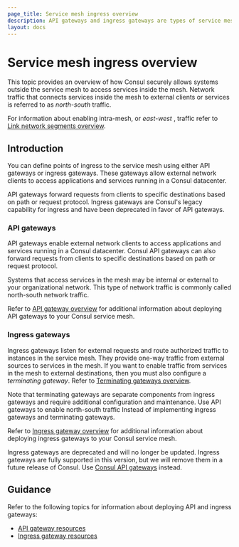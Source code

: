 ```yaml
---
page_title: Service mesh ingress overview
description: API gateways and ingress gateways are types of service mesh proxies that you can use to securely allow systems outside the Consul service mesh to access services in the mesh. Learn how API and ingress gateways can help you enable access to services registered by Consul.
layout: docs
---
```


# Service mesh ingress overview

This topic provides an overview of how Consul securely allows systems outside the service mesh to access services inside the mesh. Network traffic that connects services inside the mesh to external clients or services is referred to as _north-south_ traffic.

For information about enabling intra-mesh, or _east-west_ , traffic refer to [Link network segments overview](/consul/docs/link).

## Introduction

You can define points of ingress to the service mesh using either API gateways or ingress gateways. These gateways allow external network clients to access applications and services running in a Consul datacenter.

API gateways forward requests from clients to specific destinations based on path or request protocol. Ingress gateways are Consul's legacy capability for ingress and have been deprecated in favor of API gateways.

### API gateways

API gateways enable external network clients to access applications and services running in a Consul datacenter. Consul API gateways can also forward requests from clients to specific destinations based on path or request protocol.

Systems that access services in the mesh may be internal or external to your organizational network. This type of network traffic is commonly called north-south network traffic.

Refer to [API gateway overview](/consul/docs/access/api-gateway) for additional information about deploying API gateways to your Consul service mesh.

### Ingress gateways

Ingress gateways listen for external requests and route authorized traffic to instances in the service mesh. They provide one-way traffic from external sources to services in the mesh. If you want to enable traffic from services in the mesh to external destinations, then you must also configure a _terminating gateway_.  Refer to [Terminating gateways overview](/consul/docs/register/external/terminating-gateway).

Note that terminating gateways are separate components from ingress gateways and require additional configuration and maintenance. Use API gateways to enable north-south traffic Instead of implementing ingress gateways and terminating gateways.

Refer to [Ingress gateway overview](/consul/docs/access/ingress-gateway) for additional information about deploying ingress gateways to your Consul service mesh.

<Note>

Ingress gateways are deprecated and will no longer be updated. Ingress gateways are fully supported in this version, but we will remove them in a future release of Consul. Use [Consul API gateways](/access/api-gateway) instead.

</Note>

## Guidance

Refer to the following topics for information about deploying API and ingress gateways:

- [API gateway resources](/consul/docs/access/api-gateway#guidance)
- [Ingress gateway resources](/consul/docs/access/ingress-gateway#guidance)